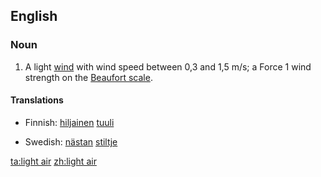 ==English==

===Noun===
{{en-noun|sg=[[light]] [[air]]}}

# {{context|meteorology|nautical}} A light [[wind]] with wind speed between 0,3 and 1,5 m/s; a Force 1 wind strength on the [[Beaufort scale]].

====Translations====
{{trans-top|wind}}
*Finnish: [[hiljainen]] [[tuuli]]
{{trans-mid}}
*Swedish: [[nästan]] [[stiltje]]
{{trans-bottom}}

[[ta:light air]]
[[zh:light air]]